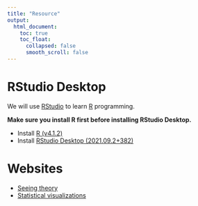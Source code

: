 ---
title: "Resource"
output:
  html_document:
    toc: true
    toc_float:
      collapsed: false
      smooth_scroll: false
---

# RStudio Desktop

We will use [RStudio](https://rstudio.com/) to learn [R](https://www.r-project.org/) programming.  

**Make sure you install R first before installing RStudio Desktop.**

* Install [R (v4.1.2)](https://cran.rstudio.com/) 
* Install [RStudio Desktop (2021.09.2+382)](https://rstudio.com/products/rstudio/download/)

# Websites

* [Seeing theory](https://seeing-theory.brown.edu)
* [Statistical visualizations](https://rpsychologist.com/viz/)